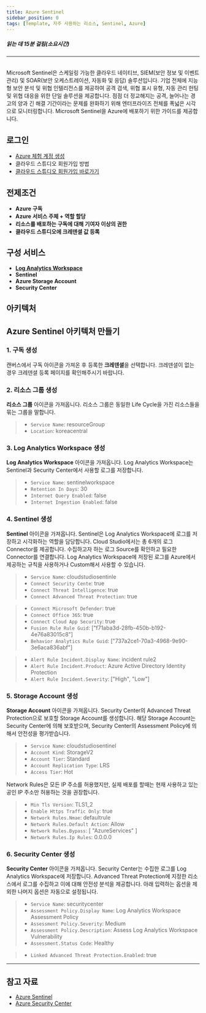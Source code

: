 ```yaml
---
title: Azure Sentinel
sidebar_position: 0
tags: [Template, 자주 사용하는 리소스, Sentinel, Azure]
---
```





##### 읽는 데 15분 걸림(소요시간)

*****
<br/>
Microsoft Sentinel은 스케일링 가능한 클라우드 네이티브, SIEM(보안 정보 및 이벤트 관리) 및 SOAR(보안 오케스트레이션, 자동화 및 응답) 솔루션입니다. 
기업 전체에 지능형 보안 분석 및 위협 인텔리전스를 제공하여 공격 검색, 위협 표시 유형, 자동 관리 헌팅 및 위협 대응을 위한 단일 솔루션을 제공합니다.
점점 더 정교해지는 공격, 늘어나는 경고의 양과 긴 해결 기간이라는 문제를 완화하기 위해 엔터프라이즈 전체를 폭넓은 시각으로 모니터링합니다.
Microsoft Sentinel을 Azure에 배포하기 위한 가이드를 제공합니다.

## 로그인
- [Azure 체험 계정 생성](https://azure.microsoft.com/ko-kr/free/)
- <Link to="/docs/start/sign-up">클라우드 스튜디오 회원가입 방법</Link>
- [클라우드 스튜디오 회원가입 바로가기](https://cstudio.app/signup)

## 전제조건
- **Azure 구독**
- **Azure 서비스 주체 + 역할 할당**
- **리소스를 배포하는 구독에 대해 기여자 이상의 권한**
- **클라우드 스튜디오에 크레덴셜 값 등록**

## 구성 서비스
- [**Log Analytics Workspace**](https://docs.cstudio.app/docs/resource/azure/LogAnalytics/LogAnalyticsWorkspace)
- **Sentinel**
- **Azure Storage Account**
- **Security Center**

## 아키텍처
<caption caption="" src={azure10} />


## Azure Sentinel 아키텍처 만들기
### 1. 구독 생성
캔버스에서 구독 아이콘을 가져온 후 등록한 **크레덴셜**을 선택합니다.
크레덴셜이 없는 경우 크레덴셜 등록 페이지를 확인해주시기 바랍니다.
<caption caption="[그림.1] Azure Sentinel 1" src={azure1} />

### 2. 리소스 그룹 생성
**리소스 그룹** 아이콘을 가져옵니다.
리소스 그룹은 동일한 Life Cycle을 가진 리소스들을 묶는 그룹을 말합니다.

> - ```Service Name```: resourceGroup
> - ```Location```: koreacentral

<caption caption="[그림.2] Azure Sentinel 2" src={azure2} />

### 3. Log Analytics Workspace 생성 
**Log Analytics Workspace** 아이콘을 가져옵니다.
Log Analytics Workspace는 Sentinel과 Security Center에서 사용할 로그를 저장합니다.

> - ```Service Name```: sentinelworkspace
> - ```Retention In Days```: 30
> - ```Internet Query Enabled```: false
> - ```Internet Ingestion Enabled```: false

<caption caption="[그림.3] Azure Sentinel 3" src={azure3} />

### 4. Sentinel 생성 
**Sentinel** 아이콘을 가져옵니다.
Sentinel은 Log Analytics Workspace에 로그를 저장하고 시각화하는 역할을 담당합니다.
Cloud Studio에서는 총 6개의 로그 Connector를 제공합니다. 수집하고자 하는 로그 Source를 확인하고 필요한 Connector를 연결합니다.
Log Analytics Workspace에 저장된 로그를 Azure에서 제공하는 규칙을 사용하거나 Custom해서 사용할 수 있습니다.

> - ```Service Name```: cloudstudiosentinle
> - ```Connect Security Cente```: true
> - ```Connect Threat Intelligence```: true
> - ```Connect Advanced Threat Protection```: true

<caption caption="[그림.4] Azure Sentinel 4" src={azure4} />

> - ```Connect Microsoft Defender```: true
> - ```Connect Office 365```: true
> - ```Connect Cloud App Security```: true
> - ```Fusion Rule Rule Guid```: ["f71aba3d-28fb-450b-b192-4e76a83015c8"]
> - ```Behavior Analytics Rule Guid```: ["737a2ce1-70a3-4968-9e90-3e6aca836abf"]

<caption caption="[그림.5] Azure Sentinel 5" src={azure5} />

> - ```Alert Rule Incident.Display Name```: incident rule2
> - ```Alert Rule Incident.Product```: Azure Active Directory Identity Protection
> - ```Alert Rule Incident.Severity```: ["High", "Low"]

<caption caption="[그림.6] Azure Sentinel 6" src={azure6} />

### 5. Storage Account 생성 
**Storage Account** 아이콘을 가져옵니다.
Security Center의 Advanced Threat Protection으로 보호할 Storage Account를 생성합니다.
해당 Storage Account는 Security Center에 의해 보호받으며, Security Center의 Assessment Policy에 의해서 안전성을 평가받습니다. 

> - ```Service Name```: cloudstudiosentinel
> - ```Account Kind```: StorageV2
> - ```Account Tier```: Standard
> - ```Account Replication Type```: LRS
> - ```Access Tier```: Hot 

<caption caption="[그림.7] Azure Sentinel 7" src={azure7} />

Network Rules은 모든 IP 주소를 허용했지만, 실제 배포를 할때는 현재 사용하고 있는 공인 IP 주소만 허용하는 것을 권장합니다.

> - ```Min Tls Version```: TLS1_2
> - ```Enable Https Traffic Only```: true
> - ```Network Rules.Nmae```: defaultrule
> - ```Network Rules.Default Action```: Allow
> - ```Network Rules.Bypass```: [ "AzureServices" ]
> - ```Network Rules.Ip Rules```: 0.0.0.0

<caption caption="[그림.8] Azure Sentinel 8" src={azure8} />

### 6. Security Center 생성
**Security Center** 아이콘을 가져옵니다.
Security Center는 수집한 로그를 Log Analytics Workspace에 저장합니다.
Advanced Threat Protection에 지정한 리소스에서 로그를 수집하고 이에 대해 안전성 분석을 제공합니다.
아래 입력하는 옵션을 제외한 나머지 옵션은 자동으로 설정됩니다.

> - ```Service Name```: securitycenter
> - ```Assessment Policy.Display Name```: Log Analytics Workspace Assessment Policy
> - ```Assessment Policy.Severity```: Medium
> - ```Assessment Policy.Description```: Assess Log Analytics Workspace Vulnerability
> - ```Assessment.Status Code```: Healthy

<caption caption="[그림.9] Azure Sentinel 9" src={azure9} />

> - ```Linked Advanced Threat Protection.Enabled```: true

<caption caption="[그림.10] Azure Sentinel 10" src={azure10} />

*****
## 참고 자료
- [Azure Sentinel](https://docs.microsoft.com/ko-kr/azure/sentinel/)
- [Azure Security Center](https://docs.microsoft.com/ko-kr/azure/defender-for-cloud/)